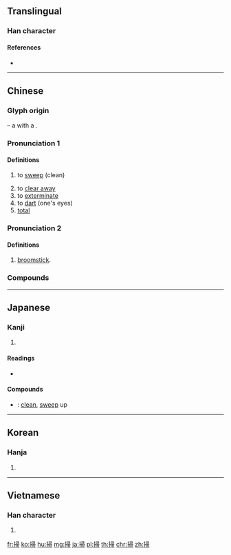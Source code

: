 {{character info/new}}
{{also|扫}}
==Translingual==

===Han character===
{{Han char|rn=64|rad=手|as=08|sn=11|four=57027|canj=QSMB|ids=⿰扌帚}}

====References====
* {{Han ref|kx=0436.140|dkj=12237|dj=0785.250|hdz=31908.040|uh=6383|ud=25475|bh=B1BD|bd=45501}}

----

==Chinese==
{{zh-forms|s=扫}}

===Glyph origin===
{{liushu|ic}} – a {{zh-l|*手|hand}} with a {{zh-l|*帚|broomstick}}.

===Pronunciation 1===
{{zh-pron
|m=sǎo
|c=sou3,sou2
|h=pfs=so
|md=
|mn=sàu/sò
|w=
|mc=1
|oc=n,1
|cat=v,a
}}

====Definitions====
{{zh-hanzi}}

# to [[sweep]] (clean)
#: {{zh-x|掃把|broom}}
#: {{zh-x|掃地|to sweep the floor}}
# to [[clear away]]
# to [[exterminate]]
# to [[dart]] (one's eyes)
# [[total]]

===Pronunciation 2===
{{zh-pron
|m=sào
|mc=2
|oc=n,2
|cat=n
}}

====Definitions====
{{zh-hanzi}}

# [[broomstick]]. {{zh-only|*掃帚||*掃把}}

===Compounds===
{{zh-der|一掃|一掃而光|一掃而空|五經掃地|名譽掃地|大掃除|威信掃地|打掃|拖天掃地|拜掃|掃地|掃地俱盡|掃地出門|掃地滔天|掃地無餘|掃堂腿|掃塵|掃墓|掃墓節|掃射|掃尾|掃帚|掃帚星|掃平|掃愁帚|掃把|掃拂|掃描|掃描器|掃數|掃星|掃晴娘|掃榻|掃榻以待|掃毒|掃灑|掃田刮地|掃白|掃眉|掃眉才子|掃視|掃穴犁庭|掃聽|掃臉|掃興|掃蕩|掃街|掃街機|掃邊|掃門|掃除|掃除天下|掃雷|掃黃|掃黑|斯文掃地|斷層掃描|杜門卻掃|橫掃|橫掃千軍|汛掃|淡掃蛾眉|清掃|灑掃|犁庭掃穴|犁庭掃閭|祭掃|立掃千言|筆掃千軍|綱常掃地|鐵掃帚|閉門卻掃|閉關卻掃|間條掃描|闔門卻掃|風驅電掃}}

----

==Japanese==

===Kanji===
{{ja-kanji|grade=c|rs=手08}}

# {{defn|lang=ja|sort=手08}}

====Readings====
* {{ja-readings|goon=[[そう]] (sō)|kanon=[[そう]] (sō)|kun=[[はく]] (haku), [[はらう]] (harau)}}

====Compounds====
* {{ja-r|掃除|そうじ}}: [[clean]], [[sweep]] up

----

==Korean==

===Hanja===
{{ko-hanja|hangeul=소|eumhun=쓸 소|rv=so|mr=so|y=so}}

# {{defn|lang=ko|sort=手08}}

----

==Vietnamese==

===Han character===
{{vi-readings|rs=手08|hanviet=tảo}}

# {{defn|lang=vi|sort=手08}}

[[fr:掃]]
[[ko:掃]]
[[hu:掃]]
[[mg:掃]]
[[ja:掃]]
[[pl:掃]]
[[th:掃]]
[[chr:掃]]
[[zh:掃]]